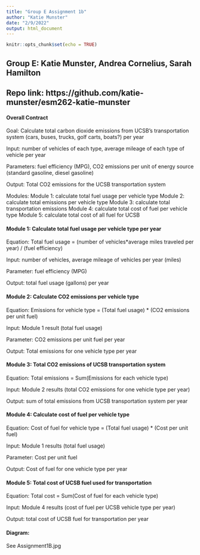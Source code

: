 ```yaml
---
title: "Group E Assignment 1b"
author: "Katie Munster"
date: "2/9/2022"
output: html_document
---
```


```r
knitr::opts_chunk$set(echo = TRUE)
```

## Group E: Katie Munster, Andrea Cornelius, Sarah Hamilton
## Repo link: https://github.com/katie-munster/esm262-katie-munster

#### Overall Contract

Goal: Calculate total carbon dioxide emissions from UCSB’s transportation system (cars, buses, trucks, golf carts, boats?) per year

Input: number of vehicles of each type, average mileage of each type of vehicle per year

Parameters: fuel efficiency (MPG), CO2 emissions per unit of energy source (standard gasoline, diesel gasoline)

Output: Total CO2 emissions for the UCSB transportation system

Modules: 
Module 1: calculate total fuel usage per vehicle type
Module 2: calculate total emissions per vehicle type
Module 3: calculate total transportation emissions
Module 4: calculate total cost of fuel per vehicle type
Module 5: calculate total cost of all fuel for UCSB

#### Module 1: Calculate total fuel usage per vehicle type per year

Equation: Total fuel usage = (number of vehicles*average miles traveled per year) / (fuel efficiency)

Input: number of vehicles, average mileage of vehicles per year (miles)

Parameter: fuel efficiency (MPG)

Output: total fuel usage (gallons) per year


#### Module 2: Calculate CO2 emissions per vehicle type

Equation: Emissions for vehicle type = (Total fuel usage) * (CO2 emissions per unit fuel)

Input: Module 1 result (total fuel usage)

Parameter: CO2 emissions per unit fuel per year

Output: Total emissions for one vehicle type per year


#### Module 3: Total CO2 emissions of UCSB transportation system

Equation: Total emissions = Sum(Emissions for each vehicle type)

Input: Module 2 results (total CO2 emissions for one vehicle type per year)

Output: sum of total emissions from UCSB transportation system per year


#### Module 4: Calculate cost of fuel per vehicle type

Equation: Cost of fuel for vehicle type = (Total fuel usage) * (Cost per unit fuel)

Input: Module 1 results (total fuel usage)

Parameter: Cost per unit fuel

Output: Cost of fuel for one vehicle type per year


#### Module 5: Total cost of UCSB fuel used for transportation

Equation: Total cost = Sum(Cost of fuel for each vehicle type)

Input: Module 4 results (cost of fuel per UCSB vehicle type per year)

Output: total cost of UCSB fuel for transportation per year


#### Diagram:
See Assignment1B.jpg

